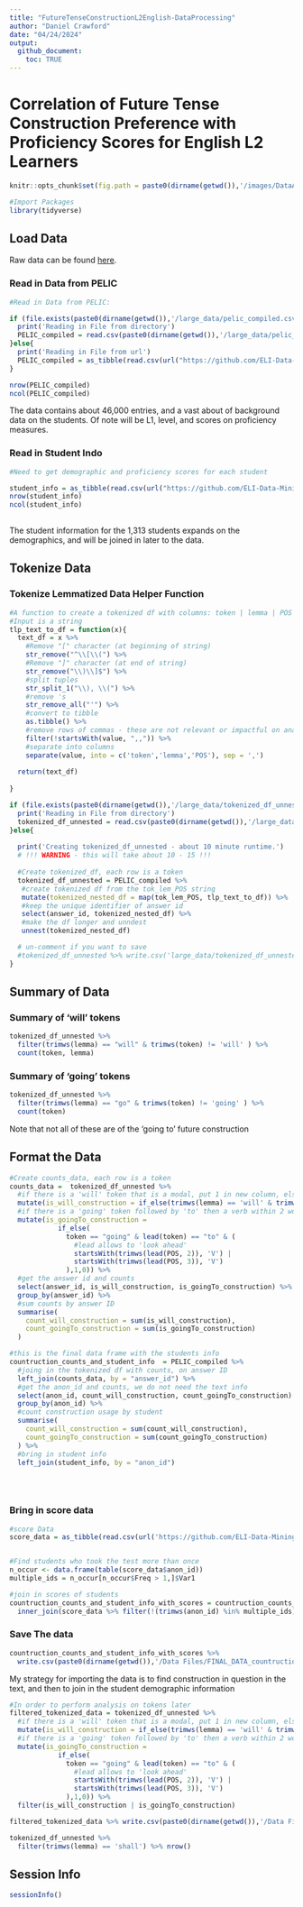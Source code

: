 ```yaml
---
title: "FutureTenseConstructionL2English-DataProcessing"
author: "Daniel Crawford"
date: "04/24/2024"
output: 
  github_document: 
    toc: TRUE
---
```



# Correlation of Future Tense Construction Preference with Proficiency Scores for English L2 Learners
```r
knitr::opts_chunk$set(fig.path = paste0(dirname(getwd()),'/images/DataAnalysis-'))
```

```r
#Import Packages
library(tidyverse)
```

## Load Data
Raw data can be found [here](https://github.com/ELI-Data-Mining-Group/PELIC-dataset/raw/master/PELIC_compiled.csv).

### Read in Data from PELIC
```r
#Read in Data from PELIC: 

if (file.exists(paste0(dirname(getwd()),'/large_data/pelic_compiled.csv'))){
  print('Reading in File from directory')
  PELIC_compiled = read.csv(paste0(dirname(getwd()),'/large_data/pelic_compiled.csv'))
}else{
  print('Reading in File from url')
  PELIC_compiled = as_tibble(read.csv(url("https://github.com/ELI-Data-Mining-Group/PELIC-dataset/raw/master/PELIC_compiled.csv"), fileEncoding = "ISO-8859-1"))
}

nrow(PELIC_compiled)
ncol(PELIC_compiled)
```

The data contains about 46,000 entries, and a vast about of background data on the students. Of note will be L1, level, and scores on proficiency measures. 


### Read in Student Indo
```r
#Need to get demographic and proficiency scores for each student

student_info = as_tibble(read.csv(url("https://github.com/ELI-Data-Mining-Group/PELIC-dataset/raw/master/corpus_files/student_information.csv")))
nrow(student_info)
ncol(student_info)
  
```

The student information for the 1,313 students expands on the demographics, and will be joined in later to the data. 


## Tokenize Data

### Tokenize Lemmatized Data Helper Function
```r
#A function to create a tokenized df with columns: token | lemma | POS
#Input is a string
tlp_text_to_df = function(x){
  text_df = x %>% 
    #Remove "[" character (at beginning of string)
    str_remove("^\\[\\(") %>% 
    #Remove "]" character (at end of string)
    str_remove("\\)\\]$") %>% 
    #split tuples
    str_split_1("\\), \\(") %>% 
    #remove 's
    str_remove_all("'") %>% 
    #convert to tibble
    as.tibble() %>% 
    #remove rows of commas - these are not relevant or impactful on analysis
    filter(!startsWith(value, ",,")) %>% 
    #separate into columns
    separate(value, into = c('token','lemma','POS'), sep = ',')
  
  return(text_df)
  
}
```


```r
if (file.exists(paste0(dirname(getwd()),'/large_data/tokenized_df_unnested.csv'))){
  print('Reading in File from directory')
  tokenized_df_unnested = read.csv(paste0(dirname(getwd()),'/large_data/tokenized_df_unnested.csv'))
}else{
  
  print('Creating tokenized_df_unnested - about 10 minute runtime.')
  # !!! WARNING - this will take about 10 - 15 !!!
  
  #Create tokenized_df, each row is a token
  tokenized_df_unnested = PELIC_compiled %>%
   #create tokenized df from the tok_lem_POS string
   mutate(tokenized_nested_df = map(tok_lem_POS, tlp_text_to_df)) %>%
   #keep the unique identifier of answer id
   select(answer_id, tokenized_nested_df) %>%
   #make the df longer and unndest
   unnest(tokenized_nested_df)

  # un-comment if you want to save
  #tokenized_df_unnested %>% write.csv('large_data/tokenized_df_unnested.csv')
}
```

## Summary of Data 

### Summary of 'will' tokens
```r
tokenized_df_unnested %>% 
  filter(trimws(lemma) == "will" & trimws(token) != 'will' ) %>% 
  count(token, lemma)
```

### Summary of 'going' tokens
```r
tokenized_df_unnested %>% 
  filter(trimws(lemma) == "go" & trimws(token) != 'going' ) %>% 
  count(token)
```
Note that not all of these are of the 'going to' future construction

## Format the Data 
```r

#Create counts_data, each row is a token
counts_data =  tokenized_df_unnested %>% 
  #if there is a 'will' token that is a modal, put 1 in new column, else 0
  mutate(is_will_construction = if_else(trimws(lemma) == 'will' & trimws(POS) == 'MD', 1,0)) %>% 
  #if there is a 'going' token followed by 'to' then a verb within 2 words, put 1 in new column
  mutate(is_goingTo_construction = 
            if_else(
              token == "going" & lead(token) == "to" & (
                #lead allows to 'look ahead'
                startsWith(trimws(lead(POS, 2)), 'V') | 
                startsWith(trimws(lead(POS, 3)), 'V')
              ),1,0)) %>% 
  #get the answer id and counts
  select(answer_id, is_will_construction, is_goingTo_construction) %>%
  group_by(answer_id) %>% 
  #sum counts by answer ID
  summarise(
    count_will_construction = sum(is_will_construction), 
    count_goingTo_construction = sum(is_goingTo_construction)
  )

#this is the final data frame with the students info
countruction_counts_and_student_info  = PELIC_compiled %>% 
  #joing in the tokenized df with counts, on answer ID
  left_join(counts_data, by = "answer_id") %>% 
  #get the anon_id and counts, we do not need the text info
  select(anon_id, count_will_construction, count_goingTo_construction) %>% 
  group_by(anon_id) %>% 
  #count construction usage by student
  summarise(
    count_will_construction = sum(count_will_construction), 
    count_goingTo_construction = sum(count_goingTo_construction)
  ) %>% 
  #bring in student info
  left_join(student_info, by = "anon_id")
  

        
```

### Bring in score data

```r
#score Data
score_data = as_tibble(read.csv(url('https://github.com/ELI-Data-Mining-Group/PELIC-dataset/raw/master/corpus_files/test_scores.csv')))


#Find students who took the test more than once
n_occur <- data.frame(table(score_data$anon_id))
multiple_ids = n_occur[n_occur$Freq > 1,]$Var1

#join in scores of students
countruction_counts_and_student_info_with_scores = countruction_counts_and_student_info %>% 
  inner_join(score_data %>% filter(!(trimws(anon_id) %in% multiple_ids)), by = 'anon_id')


```




### Save The data

```r
countruction_counts_and_student_info_with_scores %>% 
  write.csv(paste0(dirname(getwd()),'/Data Files/FINAL_DATA_countruction_counts_and_student_info_with_scores.csv'))
```


My strategy for importing the data is to find construction in question in the text, and then to join in the student demographic information


```r
#In order to perform analysis on tokens later
filtered_tokenized_data = tokenized_df_unnested %>% 
  #if there is a 'will' token that is a modal, put 1 in new column, else 0
  mutate(is_will_construction = if_else(trimws(lemma) == 'will' & trimws(POS) == 'MD', 1,0)) %>% 
  #if there is a 'going' token followed by 'to' then a verb within 2 words, put 1 in new column
  mutate(is_goingTo_construction = 
            if_else(
              token == "going" & lead(token) == "to" & (
                #lead allows to 'look ahead'
                startsWith(trimws(lead(POS, 2)), 'V') | 
                startsWith(trimws(lead(POS, 3)), 'V')
              ),1,0)) %>% 
  filter(is_will_construction | is_goingTo_construction)

filtered_tokenized_data %>% write.csv(paste0(dirname(getwd()),'/Data Files/filtered_tokenized_data.csv'))
```


```r
tokenized_df_unnested %>% 
  filter(trimws(lemma) == 'shall') %>% nrow()
```




## Session Info
```r
sessionInfo()
```

